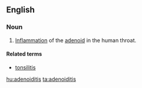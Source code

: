 ==English==

===Noun===
{{en-noun|adenoiditises}}
{{wikipedia}}

# {{medicine}} [[inflammation|Inflammation]] of the [[adenoid]] in the human throat.

====Related terms====
*[[tonsilitis]]

[[hu:adenoiditis]]
[[ta:adenoiditis]]